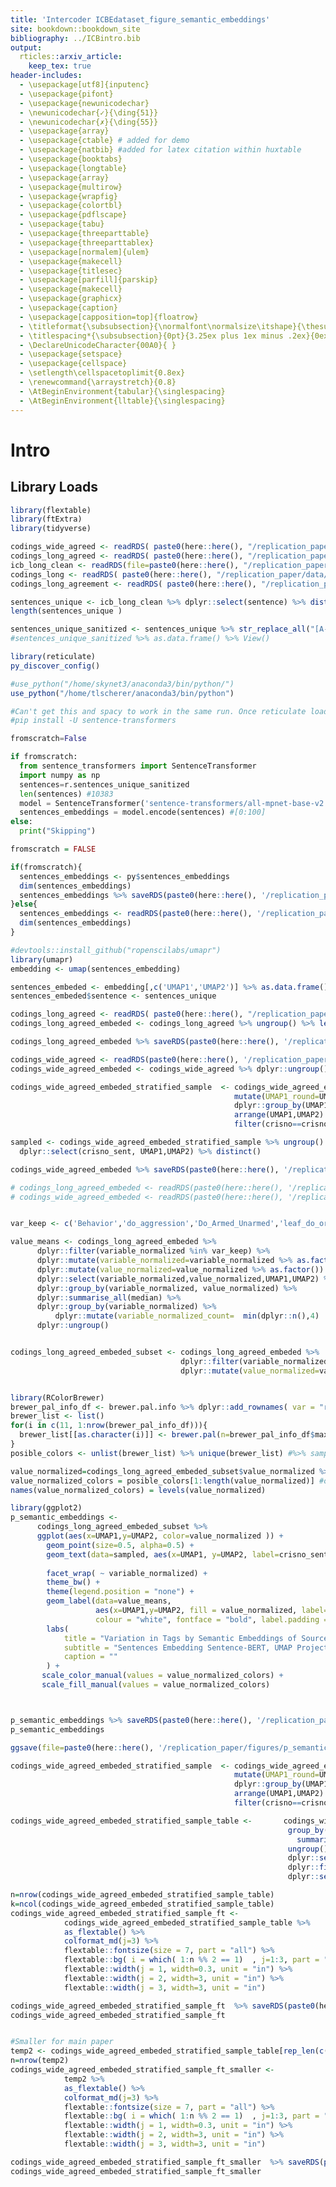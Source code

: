 ```yaml
---
title: 'Intercoder ICBEdataset_figure_semantic_embeddings'
site: bookdown::bookdown_site
bibliography: ../ICBintro.bib
output: 
  rticles::arxiv_article:
    keep_tex: true
header-includes:
  - \usepackage[utf8]{inputenc}
  - \usepackage{pifont}
  - \usepackage{newunicodechar}
  - \newunicodechar{✓}{\ding{51}}
  - \newunicodechar{✗}{\ding{55}}
  - \usepackage{array}
  - \usepackage{ctable} # added for demo
  - \usepackage{natbib} #added for latex citation within huxtable
  - \usepackage{booktabs}
  - \usepackage{longtable}
  - \usepackage{array}
  - \usepackage{multirow}
  - \usepackage{wrapfig}
  - \usepackage{colortbl}
  - \usepackage{pdflscape}
  - \usepackage{tabu}
  - \usepackage{threeparttable}
  - \usepackage{threeparttablex}
  - \usepackage[normalem]{ulem}
  - \usepackage{makecell}
  - \usepackage{titlesec}
  - \usepackage[parfill]{parskip}
  - \usepackage{makecell}
  - \usepackage{graphicx}
  - \usepackage{caption}
  - \usepackage[capposition=top]{floatrow}
  - \titleformat{\subsubsection}{\normalfont\normalsize\itshape}{\thesubsubsection}{1em}{}
  - \titlespacing*{\subsubsection}{0pt}{3.25ex plus 1ex minus .2ex}{0ex plus .2ex}
  - \DeclareUnicodeCharacter{00A0}{ }
  - \usepackage{setspace}
  - \usepackage{cellspace}
  - \setlength\cellspacetoplimit{0.8ex}
  - \renewcommand{\arraystretch}{0.8}
  - \AtBeginEnvironment{tabular}{\singlespacing}
  - \AtBeginEnvironment{lltable}{\singlespacing}
---
```



# Intro

## Library Loads


```r

library(flextable)
library(ftExtra)
library(tidyverse)

```

```r

codings_wide_agreed <- readRDS( paste0(here::here(), "/replication_paper/data/in/codings_wide_agreed.Rds")) 
codings_long_agreed <- readRDS( paste0(here::here(), "/replication_paper/data/in/codings_long_agreed.Rds")) 
icb_long_clean <- readRDS(file=paste0(here::here(), "/replication_paper/data/in/icb_long_clean.Rds")) 
codings_long <- readRDS( paste0(here::here(), "/replication_paper/data/in/codings_long.Rds")) 
codings_long_agreement <- readRDS( paste0(here::here(), "/replication_paper/data/in/codings_long_agreement.Rds")) 

```



```r

sentences_unique <- icb_long_clean %>% dplyr::select(sentence) %>% distinct() %>% pull(sentence) %>% unique() %>% na.omit()
length(sentences_unique )

sentences_unique_sanitized <- sentences_unique %>% str_replace_all("[A-Z][a-z]*","Entity")
#sentences_unique_sanitized %>% as.data.frame() %>% View()

```


```r
library(reticulate)
py_discover_config()

#use_python("/home/skynet3/anaconda3/bin/python/")
use_python("/home/tlscherer/anaconda3/bin/python")

```

```python
#Can't get this and spacy to work in the same run. Once reticulate loads once it sticks with the environment that came first and I can't figure out how to switch it.
#pip install -U sentence-transformers

fromscratch=False

if fromscratch:
  from sentence_transformers import SentenceTransformer
  import numpy as np
  sentences=r.sentences_unique_sanitized
  len(sentences) #10383
  model = SentenceTransformer('sentence-transformers/all-mpnet-base-v2')
  sentences_embeddings = model.encode(sentences) #[0:100]
else:
  print("Skipping")

```

```r
fromscratch = FALSE

if(fromscratch){
  sentences_embeddings <- py$sentences_embeddings
  dim(sentences_embeddings)
  sentences_embeddings %>% saveRDS(paste0(here::here(), '/replication_paper/data/temp/sentences_embeddings.Rds'))
}else{
  sentences_embeddings <- readRDS(paste0(here::here(), '/replication_paper/data/temp/sentences_embeddings.Rds'))
  dim(sentences_embeddings)
}

```


```r



#devtools::install_github("ropenscilabs/umapr")
library(umapr)
embedding <- umap(sentences_embedding)

sentences_embeded <- embedding[,c('UMAP1','UMAP2')] %>% as.data.frame()
sentences_embeded$sentence <- sentences_unique

codings_long_agreed <- readRDS( paste0(here::here(), "/replication_paper/data/in/codings_long_agreed.Rds")) 
codings_long_agreed_embeded <- codings_long_agreed %>% ungroup() %>% left_join(sentences_embeded)

codings_long_agreed_embeded %>% saveRDS(paste0(here::here(), '/replication_paper/data/temp/codings_long_agreed_embeded.Rds'))

codings_wide_agreed <- readRDS(paste0(here::here(), '/replication_paper/data/in/codings_wide_agreed.Rds'))
codings_wide_agreed_embeded <- codings_wide_agreed %>% dplyr::ungroup() %>% dplyr::left_join(sentences_embeded)

codings_wide_agreed_embeded_stratified_sample  <- codings_wide_agreed_embeded %>% 
                                                  mutate(UMAP1_round=UMAP1 %>%  round(), UMAP2_round=UMAP2 %>%  round()) %>%
                                                  dplyr::group_by(UMAP1_round,UMAP2_round) %>%
                                                  arrange(UMAP1,UMAP2) %>%
                                                  filter(crisno==crisno[1], sentence_number_int_aligned==sentence_number_int_aligned[1] )

sampled <- codings_wide_agreed_embeded_stratified_sample %>% ungroup() %>% mutate(crisno_sent=paste0(crisno,'.',sentence_number_int_aligned)) %>%
  dplyr::select(crisno_sent, UMAP1,UMAP2) %>% distinct()

codings_wide_agreed_embeded %>% saveRDS(paste0(here::here(), '/replication_paper/data/temp/codings_wide_agreed_embeded.Rds'))

```


```r
# codings_long_agreed_embeded <- readRDS(paste0(here::here(), '/replication_paper/data/temp/codings_long_agreed_embeded.Rds'))
# codings_wide_agreed_embeded <- readRDS(paste0(here::here(), '/replication_paper/data/temp/codings_wide_agreed_embeded.Rds'))


var_keep <- c('Behavior','do_aggression','Do_Armed_Unarmed','leaf_do_original') %>% tolower() #'Event_Any',

value_means <- codings_long_agreed_embeded %>%
      dplyr::filter(variable_normalized %in% var_keep) %>% 
      dplyr::mutate(variable_normalized=variable_normalized %>% as.factor()) %>%
      dplyr::mutate(value_normalized=value_normalized %>% as.factor()) %>%
      dplyr::select(variable_normalized,value_normalized,UMAP1,UMAP2) %>%
      dplyr::group_by(variable_normalized, value_normalized) %>% 
      dplyr::summarise_all(median) %>%
      dplyr::group_by(variable_normalized) %>%
          dplyr::mutate(variable_normalized_count=  min(dplyr::n(),4)  ) %>%
      dplyr::ungroup()


codings_long_agreed_embeded_subset <- codings_long_agreed_embeded %>%
                                      dplyr::filter(variable_normalized %in% var_keep) %>%
                                      dplyr::mutate(value_normalized=value_normalized %>% as.factor()) 


library(RColorBrewer)
brewer_pal_info_df <- brewer.pal.info %>% dplyr::add_rownames( var = "rowname") %>% dplyr::arrange()
brewer_list <- list() 
for(i in c(11, 1:nrow(brewer_pal_info_df))){
  brewer_list[[as.character(i)]] <- brewer.pal(n=brewer_pal_info_df$maxcolors[i], brewer_pal_info_df$rowname[i])
}
posible_colors <- unlist(brewer_list) %>% unique(brewer_list) #%>% sample()

value_normalized=codings_long_agreed_embeded_subset$value_normalized %>% unique() %>% as.factor()
value_normalized_colors = posible_colors[1:length(value_normalized)] #ok so pick a bewer pallet with lots of values and then assign it to specific values
names(value_normalized_colors) = levels(value_normalized)

library(ggplot2)
p_semantic_embeddings <-
      codings_long_agreed_embeded_subset %>%
      ggplot(aes(x=UMAP1,y=UMAP2, color=value_normalized )) +
        geom_point(size=0.5, alpha=0.5) + 
        geom_text(data=sampled, aes(x=UMAP1, y=UMAP2, label=crisno_sent), color='black',size=1.5) + 
    
        facet_wrap( ~ variable_normalized) + 
        theme_bw() +
        theme(legend.position = "none") + 
        geom_label(data=value_means,
                   aes(x=UMAP1,y=UMAP2, fill = value_normalized, label=value_normalized, size=50),inherit.aes=F, # #variable_normalized_count
                   colour = "white", fontface = "bold", label.padding = unit(0.1, "lines")) + 
        labs(
            title = "Variation in Tags by Semantic Embeddings of Source Sentences",
            subtitle = "Sentences Embedding Sentence-BERT, UMAP Projection ",
            caption = ""
        ) +
       scale_color_manual(values = value_normalized_colors) +
       scale_fill_manual(values = value_normalized_colors)



p_semantic_embeddings %>% saveRDS(paste0(here::here(), '/replication_paper/figures/p_semantic_embeddings.Rds'))
p_semantic_embeddings

ggsave(file=paste0(here::here(), '/replication_paper/figures/p_semantic_embeddings.png'), plot = p_semantic_embeddings, width=8, height=8)

```



```r

codings_wide_agreed_embeded_stratified_sample  <- codings_wide_agreed_embeded %>% 
                                                  mutate(UMAP1_round=UMAP1 %>%  round(), UMAP2_round=UMAP2 %>%  round()) %>%
                                                  dplyr::group_by(UMAP1_round,UMAP2_round) %>%
                                                  arrange(UMAP1,UMAP2) %>%
                                                  filter(crisno==crisno[1], sentence_number_int_aligned==sentence_number_int_aligned[1] )

```


```r

codings_wide_agreed_embeded_stratified_sample_table <-       codings_wide_agreed_embeded_stratified_sample %>%
                                                              group_by(crisno, sentence_number_int_aligned, crisno_sent, sentence) %>%
                                                                summarize(codings_sentence = paste(codings_sentence, collapse="\n")) %>%
                                                              ungroup() %>%
                                                              dplyr::select(crisno_sent, sentence, codings_sentence)  %>%
                                                              dplyr::filter(codings_sentence!="No events.") %>%
                                                              dplyr::select(id=crisno_sent, sentence, codings_sentence)

n=nrow(codings_wide_agreed_embeded_stratified_sample_table)
k=ncol(codings_wide_agreed_embeded_stratified_sample_table)
codings_wide_agreed_embeded_stratified_sample_ft <- 
            codings_wide_agreed_embeded_stratified_sample_table %>%
            as_flextable() %>%
            colformat_md(j=3) %>% 
            flextable::fontsize(size = 7, part = "all") %>%
            flextable::bg( i = which( 1:n %% 2 == 1)  , j=1:3, part = "body", bg = "#EFEFEF") %>%
            flextable::width(j = 1, width=0.3, unit = "in") %>%
            flextable::width(j = 2, width=3, unit = "in") %>%
            flextable::width(j = 3, width=3, unit = "in")

codings_wide_agreed_embeded_stratified_sample_ft  %>% saveRDS(paste0(here::here(), '/replication_paper/tables/codings_wide_agreed_embeded_stratified_sample_ft.Rds'))
codings_wide_agreed_embeded_stratified_sample_ft


#Smaller for main paper
temp2 <- codings_wide_agreed_embeded_stratified_sample_table[rep_len(c(T,F,F),length.out=nrow(codings_wide_agreed_embeded_stratified_sample_table)),] 
n=nrow(temp2)
codings_wide_agreed_embeded_stratified_sample_ft_smaller <- 
            temp2 %>%
            as_flextable() %>%
            colformat_md(j=3) %>% 
            flextable::fontsize(size = 7, part = "all") %>%
            flextable::bg( i = which( 1:n %% 2 == 1)  , j=1:3, part = "body", bg = "#EFEFEF") %>%
            flextable::width(j = 1, width=0.3, unit = "in") %>%
            flextable::width(j = 2, width=3, unit = "in") %>%
            flextable::width(j = 3, width=3, unit = "in")

codings_wide_agreed_embeded_stratified_sample_ft_smaller  %>% saveRDS(paste0(here::here(), '/replication_paper/tables/codings_wide_agreed_embeded_stratified_sample_ft_smaller.Rds'))
codings_wide_agreed_embeded_stratified_sample_ft_smaller


```

